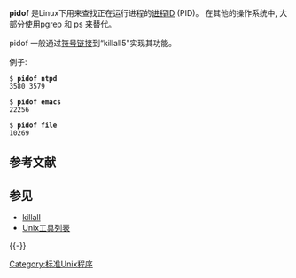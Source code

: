 {{lowercase|title=pidof}}
'''pidof''' 是Linux下用来查找正在运行进程的[[进程ID|进程ID]] (PID)。 在其他的操作系统中, 大部分使用[[pgrep|pgrep]] 和 [[ps_(Unix)|ps]] 来替代。

pidof 一般通过[[符号链接|符号链接]]到“killall5"实现其功能。

例子:

 $ '''pidof ntpd'''
 3580 3579

 $ '''pidof emacs'''
 22256

 $ '''pidof file'''
 10269

== 参考文献 ==
{{Reflist}}

== 参见 ==
{{Portal box|Linux|Free software}}
* [[killall|killall]]
* [[Unix工具列表|Unix工具列表]]

{{-}}
{{Unix命令}}

[[Category:标准Unix程序|Category:标准Unix程序]]